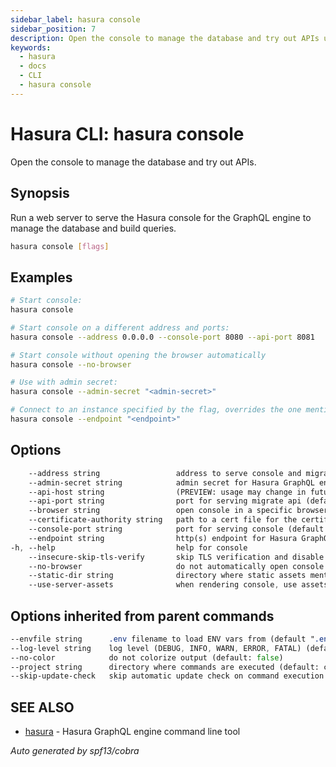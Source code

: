 ```yaml
---
sidebar_label: hasura console
sidebar_position: 7
description: Open the console to manage the database and try out APIs using the Hasura CLI
keywords:
  - hasura
  - docs
  - CLI
  - hasura console
---
```


# Hasura CLI: hasura console

Open the console to manage the database and try out APIs.

## Synopsis

Run a web server to serve the Hasura console for the GraphQL engine to manage the database and build queries.

```bash
hasura console [flags]
```

## Examples

```bash
# Start console:
hasura console

# Start console on a different address and ports:
hasura console --address 0.0.0.0 --console-port 8080 --api-port 8081

# Start console without opening the browser automatically
hasura console --no-browser

# Use with admin secret:
hasura console --admin-secret "<admin-secret>"

# Connect to an instance specified by the flag, overrides the one mentioned in config.yaml:
hasura console --endpoint "<endpoint>"
```

## Options

```sass
    --address string                 address to serve console and migration API from (default "localhost")
    --admin-secret string            admin secret for Hasura GraphQL engine (env "HASURA_GRAPHQL_ADMIN_SECRET")
    --api-host string                (PREVIEW: usage may change in future) host serving migrate api (default "http://localhost")
    --api-port string                port for serving migrate api (default "9693")
    --browser string                 open console in a specific browser
    --certificate-authority string   path to a cert file for the certificate authority (env "HASURA_GRAPHQL_CERTIFICATE_AUTHORITY")
    --console-port string            port for serving console (default "9695")
    --endpoint string                http(s) endpoint for Hasura GraphQL engine (env "HASURA_GRAPHQL_ENDPOINT")
-h, --help                           help for console
    --insecure-skip-tls-verify       skip TLS verification and disable cert checking (default: false) (env "HASURA_GRAPHQL_INSECURE_SKIP_TLS_VERIFY")
    --no-browser                     do not automatically open console in browser
    --static-dir string              directory where static assets mentioned in the console html template can be served from
    --use-server-assets              when rendering console, use assets provided by HGE server
```

## Options inherited from parent commands

```sass
--envfile string      .env filename to load ENV vars from (default ".env")
--log-level string    log level (DEBUG, INFO, WARN, ERROR, FATAL) (default "INFO")
--no-color            do not colorize output (default: false)
--project string      directory where commands are executed (default: current dir)
--skip-update-check   skip automatic update check on command execution
```

## SEE ALSO

* [hasura](/hasura-cli/commands/hasura.mdx)	 - Hasura GraphQL engine command line tool

_Auto generated by spf13/cobra_
